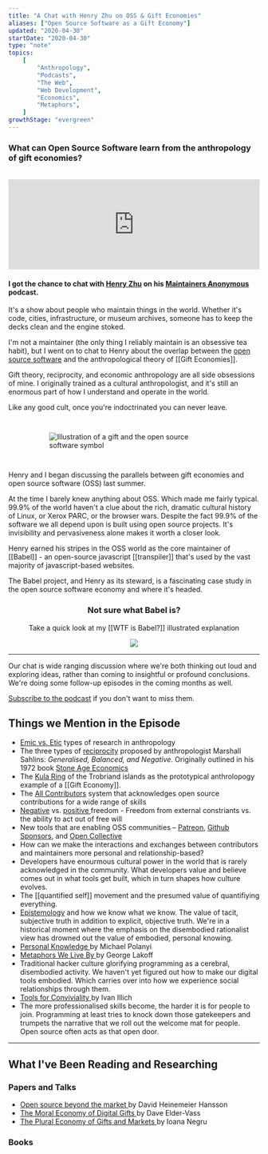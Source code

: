 ```yaml
---
title: "A Chat with Henry Zhu on OSS & Gift Economies"
aliases: ["Open Source Software as a Gift Economy"]
updated: "2020-04-30"
startDate: "2020-04-30"
type: "note"
topics:
    [
        "Anthropology",
        "Podcasts",
        "The Web",
        "Web Development",
        "Economics",
        "Metaphors",
    ]
growthStage: "evergreen"
---
```


<SmallCenter>

### What can Open Source Software learn from the anthropology of gift economies?

<br />

</SmallCenter>

<iframe
    src="https://share.transistor.fm/e/9d389287"
    width="100%"
    height="180"
    frameborder="0"
    scrolling="no"
    seamless="true"
    style="width:100%; height:180px;"
></iframe>

<SmallCenter>

#### I got the chance to chat with <a href='https://www.henryzoo.com'>Henry Zhu</a> on his <a href="https://maintainersanonymous.com/">Maintainers Anonymous</a> podcast.

</SmallCenter>

It's a show about people who maintain things in the world. Whether it's code, cities, infrastructure, or museum archives, someone has to keep the decks clean and the engine stoked.

I'm not a maintainer (the only thing I reliably maintain is an obsessive tea habit), but I went on to chat to Henry about the overlap between the <a href="https://en.wikipedia.org/wiki/Open-source-software_movement">open source software</a> and the anthropological theory of [[Gift Economies]].

Gift theory, reciprocity, and economic anthropology are all side obsessions of mine. I originally trained as a cultural anthropologist, and it's still an enormous part of how I understand and operate in the world.

Like any good cult, once you're indoctrinated you can never leave.

<div style="padding-top: 1em;padding-bottom: 1em; margin: 0 auto; max-width:340px">

<img
    alt="Illustration of a gift and the open source software symbol"
    src="https://res.cloudinary.com/dg3gyk0gu/image/upload/v1593552785/maggieappleton.com/notes/spot_gift.png"
/>

</div>

Henry and I began discussing the parallels between gift economies and open source software (OSS) last summer.

At the time I barely knew anything about OSS. Which made me fairly typical. 99.9% of the world haven't a clue about the rich, dramatic cultural history of Linux, or Xerox PARC, or the browser wars. Despite the fact 99.9% of the software we all depend upon is built using open source projects. It's invisibility and pervasiveness alone makes it worth a closer look.

Henry earned his stripes in the OSS world as the core maintainer of [[Babel]] - an open-source javascript [[transpiler]] that's used by the vast majority of javascript-based websites.

The Babel project, and Henry as its steward, is a fascinating case study in the open source software economy and where it's headed.

<Center>

### Not sure what Babel is?

Take a quick look at my [[WTF is Babel?]] illustrated explanation

<img src="https://res.cloudinary.com/dg3gyk0gu/image/upload/c_scale,w_600/v1593552781/maggieappleton.com/notes/babel_crop.png" />

</Center>

---

Our chat is wide ranging discussion where we're both thinking out loud and exploring ideas, rather than coming to insightful or profound conclusions. We're doing some follow-up episodes in the coming months as well.

<p>
    <a href="https://maintainersanonymous.com/">Subscribe to the podcast</a> if
    you don't want to miss them.
</p>

## Things we Mention in the Episode

-   <a href="https://en.wikipedia.org/wiki/Emic_and_etic">Emic vs. Etic</a> types
    of research in anthropology
-   The three types of <a href="https://en.wikipedia.org/wiki/Reciprocity_(cultural_anthropology)">reciprocity</a> proposed by anthropologist Marshall Sahlins: _Generalised, Balanced, and Negative_. <Sidenote idName={1}>Originally outlined in his 1972 book <a href="https://www.goodreads.com/book/show/28254.Stone_Age_Economics">Stone Age Economics</a></Sidenote>
-   The <a href="https://en.wikipedia.org/wiki/Kula_ring">Kula Ring</a> of the Trobriand islands as the prototypical anthrolopogy example of a [[Gift Economy]].
-   The <a href="https://allcontributors.org/">All Contributors</a> system that acknowledges open source contributions for a wide range of skills
-   <a href="https://en.wikipedia.org/wiki/Negative_liberty">Negative</a> vs. <a href="https://en.wikipedia.org/wiki/Positive_liberty">
        positive
    </a> freedom - Freedom from external constriants vs. the ability to act out of
    free will
-   New tools that are enabling OSS communities – <a href="https://www.patreon.com/">Patreon</a>, <a href="https://github.com/sponsors">Github Sponsors</a>, and <a href="https://opencollective.com/">Open Collective</a>
-   How can we make the interactions and exchanges between contributors and maintainers more personal and relationship-based?
-   Developers have enourmous cultural power in the world that is rarely acknowledged in the community. What developers value and believe comes out in what tools get built, which in turn shapes how culture evolves.
-   The [[quantified self]] movement and the presumed value of quantifiying everything.
-   <a href="https://en.wikipedia.org/wiki/Epistemology">Epistemology</a> and how
    we know what we know. The value of tacit, subjective truth in addition to explicit,
    objective truth. We're in a historical moment where the emphasis on the disembodied
    rationalist view has drowned out the value of embodied, personal knowing.
-   <a href="https://www.goodreads.com/book/show/282032.Personal_Knowledge">
        Personal Knowledge
    </a> by Michael Polanyi
-   <a href="https://www.goodreads.com/book/show/34459.Metaphors_We_Live_By">
        Metaphors We Live By
    </a> by George Lakoff
-   Traditional hacker culture glorifying programming as a cerebral, disembodied activity.
    We haven't yet figured out how to make our digital tools embodied. Which carries over into how we experience social relationships through them.
-   <a href="https://www.goodreads.com/book/show/253076.Tools_for_Conviviality">
        Tools for Conviviality
    </a> by Ivan Illich
-   The more professionalised skills become, the harder it is for people to join. Programming at least tries to knock down those gatekeepers and trumpets the narrative that we roll out the welcome mat for people. Open source often acts as that open door.

---

## What I've Been Reading and Researching

### Papers and Talks

-   <a href="https://m.signalvnoise.com/open-source-beyond-the-market/">
        Open source beyond the market
    </a> by David Heinemeier Hansson
-   <a href="https://www.jstor.org/stable/26179346">
        The Moral Economy of Digital Gifts
    </a> by Dave Elder-Vass
-   <a href="https://www.researchgate.net/publication/326331925_The_Plural_economy_of_gifts_and_markets">
        The Plural Economy of Gifts and Markets
    </a> by Ioana Negru

### Books

<ResourceBook
    large
    url="https://en.wikipedia.org/wiki/The_Cathedral_and_the_Bazaar"
    img="https://upload.wikimedia.org/wikipedia/en/c/c4/Cathedral-and-the-Bazaar-book-cover.jpg"
    title="The Cathedral and the Bazaar"
    author="Eric Raymond"
    description="Perhaps the most infamous book on this topic, Raymond gives an insiders view of the history and practice of OS from the 1940s up to 1999. He proposes a foundational philosophy for the community, and a series of maxims for effective OS work."
/>

<ResourceBook
    large
    url="https://www.goodreads.com/book/show/14891812-coding-freedom"
    img="https://i.gr-assets.com/images/S/compressed.photo.goodreads.com/books/1354772013l/14891812.jpg"
    title="Coding Freedom: The Ethics and Aesthetics of Hacking"
    author="Gabriella Coleman"
    description="A distinctly anthropological exploration of OS, Coleman covers its history, philosophy, and cultural structures. Coleman is anthropologist specialising in open source hacker culture, Anonymous, 4chan, and all their tangential worlds"
/>

<ResourceBook
    large
    url="https://www.goodreads.com/book/show/201766.The_Gift"
    img="https://libcom.org/files/imagecache/article/images/library/9780415267496.jpg"
    title="The Gift"
    author="Marcell Mauss"
    description="An anthropological classic on gift theory and gift economies. Published in 1923, Marcel Mauss explores how systems of exchange work in traditional societies around the world in relation to politics, power, and kinship."
/>

<ResourceBook
    large
    url="https://www.goodreads.com/book/show/28254.Stone_Age_Economicst"
    img="https://i.pinimg.com/originals/2e/ef/ce/2eefce5879be547a45a152f3a74265cb.jpg"
    title="Stone Age Economics"
    author="Marshall Sahlins"
    description="A comparive study of economic structures exploring the wide variety found among hunter-gatherer societies. Discusses the meaning of affluence, material wealth, and how comminities build rituals around exchange and acts of reciprocity ."
/>

<ResourceBook
    large
    url="https://books.google.co.uk/books/about/Economies_and_cultures.html"
    img="https://images-na.ssl-images-amazon.com/images/I/51jDaNZSkCL._SX329_BO1,204,203,200_.jpg"
    title="Economies and Cultures: Foundations of Economic Anthropology"
    author="Richard Wilks"
    description="Okay, yes it's a textbook. But it's not as dry as most and gives a sweeping tour through the history of anthropological thought on economics, value systems, and social exchange."
/>
